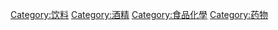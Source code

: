 {{Catnav|頁面分類|人类社会|生活|飲食|饮料}}
{{Catnav|頁面分類|人类社会|文化|飲食|饮料}}

{{catmore}}
{{commonscat|Alcoholic beverages}}

[[Category:饮料|Category:饮料]]
[[Category:酒精|Category:酒精]]
[[Category:食品化學|Category:食品化學]]
[[Category:药物|Category:药物]]